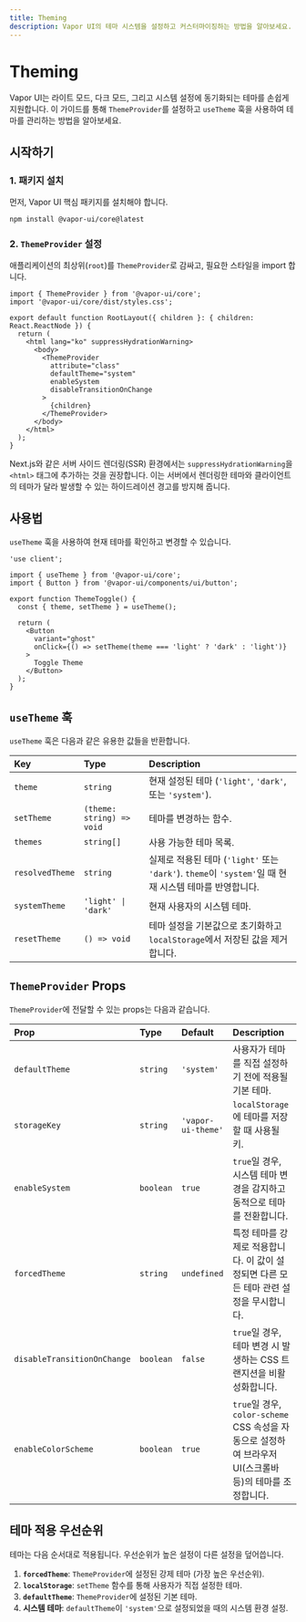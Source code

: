 ```yaml
---
title: Theming
description: Vapor UI의 테마 시스템을 설정하고 커스터마이징하는 방법을 알아보세요.
---
```


# Theming

Vapor UI는 라이트 모드, 다크 모드, 그리고 시스템 설정에 동기화되는 테마를 손쉽게 지원합니다. 이 가이드를 통해 `ThemeProvider`를 설정하고 `useTheme` 훅을 사용하여 테마를 관리하는 방법을 알아보세요.

## 시작하기

### 1. 패키지 설치

먼저, Vapor UI 핵심 패키지를 설치해야 합니다.

```package-install
npm install @vapor-ui/core@latest
```

### 2. `ThemeProvider` 설정

애플리케이션의 최상위(`root`)를 `ThemeProvider`로 감싸고, 필요한 스타일을 import 합니다.

```tsx title="app/layout.tsx"
import { ThemeProvider } from '@vapor-ui/core';
import '@vapor-ui/core/dist/styles.css';

export default function RootLayout({ children }: { children: React.ReactNode }) {
  return (
    <html lang="ko" suppressHydrationWarning>
      <body>
        <ThemeProvider
          attribute="class"
          defaultTheme="system"
          enableSystem
          disableTransitionOnChange
        >
          {children}
        </ThemeProvider>
      </body>
    </html>
  );
}
```

Next.js와 같은 서버 사이드 렌더링(SSR) 환경에서는 `suppressHydrationWarning`을 `<html>` 태그에 추가하는 것을 권장합니다. 이는 서버에서 렌더링한 테마와 클라이언트의 테마가 달라 발생할 수 있는 하이드레이션 경고를 방지해 줍니다.

## 사용법

`useTheme` 훅을 사용하여 현재 테마를 확인하고 변경할 수 있습니다.

```tsx title="components/theme-toggle.tsx"
'use client';

import { useTheme } from '@vapor-ui/core';
import { Button } from '@vapor-ui/components/ui/button';

export function ThemeToggle() {
  const { theme, setTheme } = useTheme();

  return (
    <Button
      variant="ghost"
      onClick={() => setTheme(theme === 'light' ? 'dark' : 'light')}
    >
      Toggle Theme
    </Button>
  );
}
```

## `useTheme` 훅

`useTheme` 훅은 다음과 같은 유용한 값들을 반환합니다.

| Key           | Type                                            | Description                                                                                             |
| :------------ | :---------------------------------------------- | :------------------------------------------------------------------------------------------------------ |
| `theme`       | `string`                                        | 현재 설정된 테마 (`'light'`, `'dark'`, 또는 `'system'`).                                                 |
| `setTheme`    | `(theme: string) => void`                       | 테마를 변경하는 함수.                                                                                   |
| `themes`      | `string[]`                                      | 사용 가능한 테마 목록.                                                                                  |
| `resolvedTheme` | `string`                                        | 실제로 적용된 테마 (`'light'` 또는 `'dark'`). `theme`이 `'system'`일 때 현재 시스템 테마를 반영합니다. |
| `systemTheme` | `'light' \| 'dark'`                             | 현재 사용자의 시스템 테마.                                                                              |
| `resetTheme`  | `() => void`                                    | 테마 설정을 기본값으로 초기화하고 `localStorage`에서 저장된 값을 제거합니다.                            |

## `ThemeProvider` Props

`ThemeProvider`에 전달할 수 있는 props는 다음과 같습니다.

| Prop                       | Type                               | Default              | Description                                                                                             |
| :------------------------- | :--------------------------------- | :------------------- | :------------------------------------------------------------------------------------------------------ |
| `defaultTheme`             | `string`                           | `'system'`           | 사용자가 테마를 직접 설정하기 전에 적용될 기본 테마.                                                    |
| `storageKey`               | `string`                           | `'vapor-ui-theme'`   | `localStorage`에 테마를 저장할 때 사용될 키.                                                            |
| `enableSystem`             | `boolean`                          | `true`               | `true`일 경우, 시스템 테마 변경을 감지하고 동적으로 테마를 전환합니다.                                  |
| `forcedTheme`              | `string`                           | `undefined`          | 특정 테마를 강제로 적용합니다. 이 값이 설정되면 다른 모든 테마 관련 설정을 무시합니다.                  |
| `disableTransitionOnChange`| `boolean`                          | `false`              | `true`일 경우, 테마 변경 시 발생하는 CSS 트랜지션을 비활성화합니다.                                     |
| `enableColorScheme`        | `boolean`                          | `true`               | `true`일 경우, `color-scheme` CSS 속성을 자동으로 설정하여 브라우저 UI(스크롤바 등)의 테마를 조정합니다. |

## 테마 적용 우선순위

테마는 다음 순서대로 적용됩니다. 우선순위가 높은 설정이 다른 설정을 덮어씁니다.

1.  **`forcedTheme`**: `ThemeProvider`에 설정된 강제 테마 (가장 높은 우선순위).
2.  **`localStorage`**: `setTheme` 함수를 통해 사용자가 직접 설정한 테마.
3.  **`defaultTheme`**: `ThemeProvider`에 설정된 기본 테마.
4.  **시스템 테마**: `defaultTheme`이 `'system'`으로 설정되었을 때의 시스템 환경 설정.
